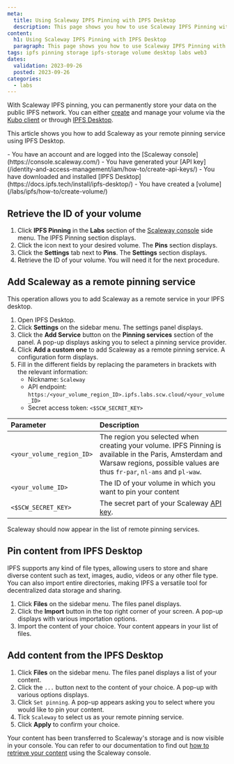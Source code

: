 ```yaml
---
meta:
  title: Using Scaleway IPFS Pinning with IPFS Desktop
  description: This page shows you how to use Scaleway IPFS Pinning with IPFS Desktop
content:
  h1: Using Scaleway IPFS Pinning with IPFS Desktop
  paragraph: This page shows you how to use Scaleway IPFS Pinning with IPFS Desktop
tags: ipfs pinning storage ipfs-storage volume desktop labs web3
dates:
  validation: 2023-09-26
  posted: 2023-09-26
categories:
  - labs
---
```


With Scaleway IPFS pinning, you can permanently store your data on the public IPFS network. You can either [create](/labs/ipfs/api-cli/volumes-operations) and manage your volume via the [Kubo client](https://docs.ipfs.tech/install/command-line/) or through [IPFS Desktop](https://docs.ipfs.tech/install/ipfs-desktop/). 

This article shows you how to add Scaleway as your remote pinning service using IPFS Desktop.

<Macro id="iam-requirements" />

<Message type="requirement">
    - You have an account and are logged into the [Scaleway console](https://console.scaleway.com/)
    - You have generated your [API key](/identity-and-access-management/iam/how-to/create-api-keys/)
    - You have downloaded and installed [IPFS Desktop](https://docs.ipfs.tech/install/ipfs-desktop/)
    - You have created a [volume](/labs/ipfs/how-to/create-volume/)
</Message>

## Retrieve the ID of your volume

1. Click **IPFS Pinning** in the **Labs** section of the [Scaleway console](https://console.scaleway.com) side menu. The IPFS Pinning section displays.
2. Click the <Icon name="seeMore" /> icon next to your desired volume. The **Pins** section displays.
3. Click the **Settings** tab next to **Pins**. The **Settings** section displays.
4. Retrieve the ID of your volume. You will need it for the next procedure.


## Add Scaleway as a remote pinning service

This operation allows you to add Scaleway as a remote service in your IPFS desktop.

1. Open IPFS Desktop.
2. Click **Settings** on the sidebar menu. The settings panel displays.
3. Click the **Add Service** button on the **Pinning services** section of the panel. A pop-up displays asking you to select a pinning service provider.
4. Click **Add a custom one** to add Scaleway as a remote pinning service. A configuration form displays.
5. Fill in the different fields by replacing the parameters in brackets with the relevant information:
    - Nickname: `Scaleway`
    - API endpoint: `https:/<your_volume_region_ID>.ipfs.labs.scw.cloud/<your_volume_ID>`
    - Secret access token: `<$SCW_SECRET_KEY>`

  | Parameter                       | Description                                                                                                                                                                                           |
  | :------------------------------ | :---------------------------------------------------------------------------------------------------------------------------------------------------------------------------------------------------- |
  | `<your_volume_region_ID>`       | The region you selected when creating your volume. IPFS Pinning is available in the Paris, Amsterdam and Warsaw regions, possible values are thus `fr-par`, `nl-ams` and `pl-waw`.                     |
  | `<your_volume_ID>`              | The ID of your volume in which you want to pin your content                                                                                                                                           |                                                                                                                                                             |
  | `<$SCW_SECRET_KEY>`             | The secret part of your Scaleway [API key](/identity-and-access-management/iam/concepts/#api-key).                                                                                            | 

Scaleway should now appear in the list of remote pinning services. 

## Pin content from IPFS Desktop

IPFS supports any kind of file types, allowing users to store and share diverse content such as text, images, audio, videos or any other file type. You can also import entire directories, making IPFS a versatile tool for decentralized data storage and sharing.

1. Click **Files** on the sidebar menu. The files panel displays.
2. Click the **Import** button in the top right corner of your screen. A pop-up displays with various importation options.
3. Import the content of your choice. Your content appears in your list of files.

## Add content from the IPFS Desktop

1. Click **Files** on the sidebar menu. The files panel displays a list of your content.
2. Click the `...` button next to the content of your choice. A pop-up with various options displays.
3. Click `Set pinning`. A pop-up appears asking you to select where you would like to pin your content.
4. Tick `Scaleway` to select us as your remote pinning service.
5. Click **Apply** to confirm your choice.

Your content has been transferred to Scaleway's storage and is now visible in your console. You can refer to our documentation to find out [how to retrieve your content](/labs/ipfs/how-to/add-pin/#how-to-retrieve-your-data) using the Scaleway console.

